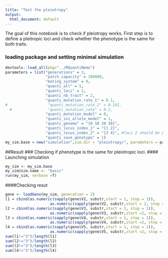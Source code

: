 ```yaml
---
title: "Test the pleiotropy"
output:
  html_document: default
---
```

The goal of this notebook is to check if pleiotropy works. First step is to define a pleitropic loci and check whether the phenotype is the same for both traits. 

### loading package and setting minimal simulation
```r
devtools::load_all(pkg="../RQuantiNemo")
parameters = list("generations" = 3,
                  "patch_capacity" = 100000,
                  "mating_system" = 0,
                  "quanti_all" = 5,
                  "quanti_loci" = 2,
                  "quanti_nb_trait" = 2,
                  "quanti_mutation_rate_1" = 0.1,
#                  "quanti_mutation_rate_2" = 0.101,
  #                "quanti_mutation_rate" = 0.2,
                  "quanti_mutation_model" = 0,
                  "quanti_ini_allele_model" = 1,
                  "quanti_genome" = "{0 10 20 30}",
                  "quanti_locus_index_1" = "{1 2}",
                  "quanti_locus_index_2" = "{3 4}", #loci 2 should be pleitropic because it appears in two traits
                  "quanti_save_genotype" = 1)
my_sim.base = new("simulation",sim.dir = "pleiotropy/", parameters = parameters)
```



##Result
### Checking if phenotype is the same for pleiotropic loci. 
#### Launching simulation
```r
my_sim <- my_sim.base
my_sim@sim.name <- "basic"
run(my_sim, verbose =T)
```
####Checking resut
```r
gene <- loadGeno(my_sim, generation = 2)
l1 = cbind(as.numeric(sapply(gene$V2, substr,start = 1, stop = 1)),
                    as.numeric(sapply(gene$V2, substr,start = 2, stop = 2)))
l2 = cbind(as.numeric(sapply(gene$V3, substr,start = 1, stop = 1)),
                    as.numeric(sapply(gene$V3, substr,start =2, stop = 2)))
l3 = cbind(as.numeric(sapply(gene$V4, substr,start = 1, stop = 1)),
                    as.numeric(sapply(gene$V4, substr,start =2, stop = 2)))
l4 = cbind(as.numeric(sapply(gene$V5, substr,start = 1, stop = 1)),
                    as.numeric(sapply(gene$V5, substr,start =2, stop = 2)))
sum(l1!="3")/length(l1)
sum(l2!="3")/length(l2)
sum(l3!="3")/length(l3)
sum(l4!="3")/length(l4)
```
